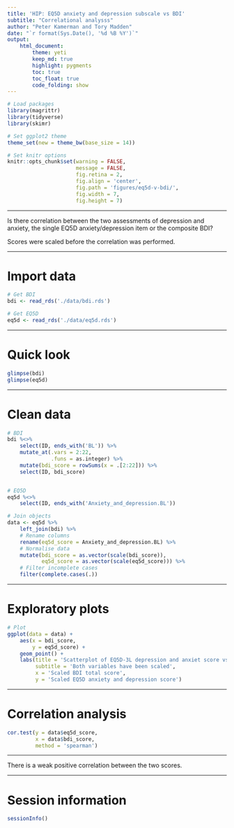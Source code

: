 ```yaml
---
title: 'HIP: EQ5D anxiety and depression subscale vs BDI'
subtitle: "Correlational analysss"
author: "Peter Kamerman and Tory Madden"
date: "`r format(Sys.Date(), '%d %B %Y')`"
output: 
    html_document:
        theme: yeti
        keep_md: true
        highlight: pygments
        toc: true
        toc_float: true
        code_folding: show
---
```


```r
# Load packages
library(magrittr)
library(tidyverse)
library(skimr)

# Set ggplot2 theme
theme_set(new = theme_bw(base_size = 14))

# Set knitr options
knitr::opts_chunk$set(warning = FALSE,
                      message = FALSE,
                      fig.retina = 2,
                      fig.align = 'center',
                      fig.path = 'figures/eq5d-v-bdi/',
                      fig.width = 7,
                      fig.height = 7)
```

----

Is there correlation between the two assessments of depression and anxiety, the single EQ5D anxiety/depression item or the composite BDI?

Scores were scaled before the correlation was performed.

----

# Import data

```r
# Get BDI
bdi <- read_rds('./data/bdi.rds')

# Get EQ5D
eq5d <- read_rds('./data/eq5d.rds')
```

----

# Quick look

```r
glimpse(bdi)
glimpse(eq5d)
```

----

# Clean data

```r
# BDI 
bdi %<>%
    select(ID, ends_with('BL')) %>% 
    mutate_at(.vars = 2:22,
              .funs = as.integer) %>% 
    mutate(bdi_score = rowSums(x = .[2:22])) %>% 
    select(ID, bdi_score)


# EQ5D
eq5d %<>% 
    select(ID, ends_with('Anxiety_and_depression.BL'))

# Join objects
data <- eq5d %>%
    left_join(bdi) %>%
    # Rename columns
    rename(eq5d_score = Anxiety_and_depression.BL) %>%
    # Normalise data
    mutate(bdi_score = as.vector(scale(bdi_score)),
           eq5d_score = as.vector(scale(eq5d_score))) %>%
    # Filter incomplete cases
    filter(complete.cases(.))
```

----

# Exploratory plots

```r
# Plot
ggplot(data = data) +
    aes(x = bdi_score,
        y = eq5d_score) +
    geom_point() +
    labs(title = 'Scatterplot of EQ5D-3L depression and anxiet score vs BDI total score',
         subtitle = 'Both variables have been scaled',
         x = 'Scaled BDI total score',
         y = 'Scaled EQ5D anxiety and depression score')
```

----

# Correlation analysis

```r
cor.test(y = data$eq5d_score,
         x = data$bdi_score,
         method = 'spearman')
```

----

There is a weak positive correlation between the two scores.

----

# Session information

```r
sessionInfo()
```